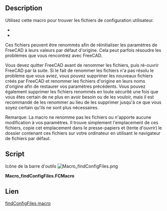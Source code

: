 <languages/>

<div class="mw-translate-fuzzy">
{{Macro/fr
|Name=findConfigFiles
|Icon=Macro_findConfigFiles.png
|Description=Utilisez cette macro pour rechercher les fichiers de configuration de vos paramètres utilisateur, c'est-à-dire <br/>'''system.cfg'''<br/>'''user.cfg'''<br/> Ces fichiers peuvent être renommés dans afin de réinitialiser les paramètres de FreeCAD à leurs valeurs par défaut d'origine. Cela peut parfois résoudre les problèmes que vous rencontrez avec FreeCAD. <br/> Vous devez quitter FreeCAD avant de renommer les fichiers, puis rouvrir FreeCAD par la suite. Si renommer les fichiers n'a pas résolu le problème que vous rencontriez, vous pouvez supprimer les nouveaux fichiers créés par FreeCAD et renommer les fichiers d'origine à leurs noms d'origine afin de restaurer vos paramètres précédents. Vous pouvez également supprimer en toute sécurité les fichiers renommés une fois que vous êtes certain que vous n'en avez plus besoin ou que vous ne les souhaitez plus, mais il est recommandé de les renommer au lieu de les supprimer jusqu'à ce que vous soyez certain qu'ils ne sont plus nécessaires. <br/> Remarque: la macro ne renommer les fichiers ou apporter des modifications à vos paramètres. Elle trouve simplement l'emplacement de ces fichiers, copie cet emplacement dans le presse-papiers et (tente d'ouvrir) le dossier contenant ces fichiers sur votre ordinateur à l'aide du navigateur de fichiers par défaut.
|Author=TheMarkster
|Version=2022.03.15
|Date=2022-03-15
|FCVersion=Tous
|Download=[https://www.freecadweb.org/wiki/images/b/b5/Macro_findConfigFiles.png Icône de la barre d'outils]
}}
</div>

==Description==

Utilisez cette macro pour trouver les fichiers de configuration utilisateur.
* {{incode|system.cfg}}
* {{incode|user.cfg}}

Ces fichiers peuvent être renommés afin de réinitialiser les paramètres de FreeCAD à leurs valeurs par défaut d'origine. Cela peut parfois résoudre les problèmes que vous rencontrez avec FreeCAD.

Vous devez quitter FreeCAD avant de renommer les fichiers, puis ré-ouvrir FreeCAD par la suite. Si le fait de renommer les fichiers n'a pas résolu le problème que vous aviez, vous pouvez supprimer les nouveaux fichiers créés par FreeCAD et renommer les fichiers d'origine en leurs noms d'origine afin de restaurer vos paramètres précédents. Vous pouvez également supprimer les fichiers renommés en toute sécurité une fois que vous êtes certain de ne plus en avoir besoin ou de les vouloir, mais il est recommandé de les renommer au lieu de les supprimer jusqu'à ce que vous soyez certain qu'ils ne sont plus nécessaires.

Remarque: La macro ne renomme pas les fichiers ou n'apporte aucune modification à vos paramètres. Il trouve simplement l'emplacement de ces fichiers, copie cet emplacement dans le presse-papiers et (tente d'ouvrir) le dossier contenant ces fichiers sur votre ordinateur en utilisant le navigateur de fichiers par défaut.

==Script==

Icône de la barre d'outils [[Image:Macro_findConfigFiles.png]]

'''Macro_findConfigFiles.FCMacro'''

{{MacroCode|code=
# -*- coding: utf-8 -*-
import FreeCAD
import subprocess, os 
from PySide import QtCore,QtGui
import platform 
__title__ = "findConfigFiles"
__author__ = "TheMarkster"
__url__ = "https://wiki.freecad.org/Macro_findConfigFiles"
__Wiki__ = "https://wiki.freecad.org/index.php?title=Macro_findConfigFiles"
__date__ = "2022.03.15" 
__version__ = __date__


"""A macro to help with user configuration files --<TheMarkster>"""

clipboard = QtGui.QApplication.clipboard()
sys = platform.system()
userFolder = App.getUserConfigDir() if hasattr(App,"getUserConfigDir") else App.getUserAppDataDir()

msgBox = QtGui.QMessageBox()
msgBox.setWindowTitle('findConfigFiles macro')
msgBox.setTextFormat(QtCore.Qt.RichText)
#msgBox.setStandardButtons(QtGui.QMessageBox.Ok.__or__(QtGui.QMessageBox.Cancel))
#__or__() is deprecated in python 3.8 and the pipe symbol interferes with addon manager, so add buttons separately
msgBox.addButton(QtGui.QMessageBox.Ok)
msgBox.addButton(QtGui.QMessageBox.Cancel)
msgBox.addButton("Copy to Clipboard and Open",QtGui.QMessageBox.ApplyRole)

#HTML tags are part of the source -- do not edit
#thanks to user C4e for help with the paragraph formatting
msg = """
 These files are located here on your system:
 <p>
    <b><font color = 'blue'>""" + userFolder + """</font></b>
 </p>
 <p>
 This macro was created to support you in renaming the configuration files of your user application. 
 This can <i>sometimes</i> correct some issues you are having using FreeCAD.
 If it doesn't work you can always go back and rename them back to their original names.
 </p>
 <p>
 To reset your configuration settings, exit FreeCAD and rename these 2 files:
 <ul>
    <li><b><font color='blue'>system.cfg</font></b>
    <li><b><font color = 'blue'>user.cfg</font></b>
 </ul>
 Rename them e.g. to user/system.cfg.backup or something similar.
 </p>
 <p>
 When you press OK the macro will attempt to open the folder location for you, but 
 you might need to open it manually if this doesn't work.
 </p>
 <p>
 Renaming these files will reset <i>all</i> of your FreeCAD settings back to default.
 </p>
 <p>
 (This macro does <i>not</i> make any changes to these files or to your user settings.)</p>
 """


msgBox.setText(msg)
ok = msgBox.exec_()
if ok==0:
    clipboard.setText(userFolder)
if ok == QtGui.QMessageBox.Ok or ok==0:
    if 'Windows' in sys:
        subprocess.Popen('start explorer.exe '+userFolder, shell=True)
    elif 'Linux' in sys:
        os.system("xdg-open '%s'" % userFolder)
    elif 'Darwin' in sys:
        subprocess.Popen(["open", userFolder])
    else:
        msgBox = QtGui.QMessageBox()
        msg = "We were unable to determine your platform, and thus cannot open your '+userFolder+' for you, but you can still do it manually.\n"
        msgBox.exec_()}}

<span id="Link"></span>
==Lien==

<div class="mw-translate-fuzzy">
[https://forum.freecadweb.org/viewtopic.php?f=22&t=29888 findConfigFiles macro]
</div>